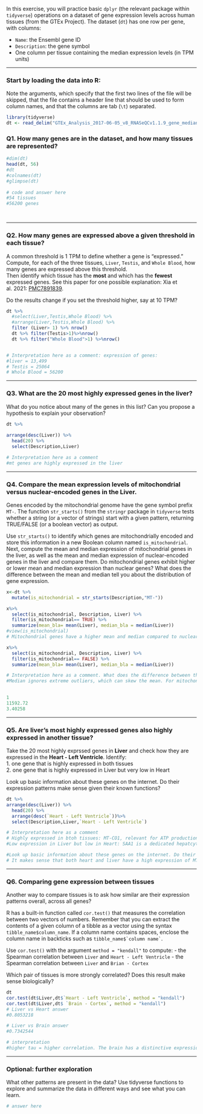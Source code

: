 In this exercise, you will practice basic `dplyr` (the relevant package within `tidyverse`) operations on a dataset of gene expression levels across human tissues (from the GTEx Project). The dataset (`dt`) has one row per gene, with columns:

-   `Name`: the Ensembl gene ID\
-   `Description`: the gene symbol
-   One column per tissue containing the median expression levels (in TPM units)

------------------------------------------------------------------------

### Start by loading the data into R:

Note the arguments, which specify that the first two lines of the file will be skipped, that the file contains a header line that should be used to form column names, and that the columns are tab (`\t`) separated.

```r
library(tidyverse)
dt <- read_delim("GTEx_Analysis_2017-06-05_v8_RNASeQCv1.1.9_gene_median_tpm.gct.gz", skip = 2, col_names = TRUE, delim = "\t")
```

### Q1. How many genes are in the dataset, and how many tissues are represented?

```r
#dim(dt)
head(dt, 56)
#dt
#colnames(dt)
#glimpse(dt)
  
# code and answer here
#54 tissues
#56200 genes 




```

------------------------------------------------------------------------

### Q2. How many genes are expressed above a given threshold in each tissue?

A common threshold is 1 TPM to define whether a gene is "expressed."\
Compute, for each of the three tissues, `Liver`, `Testis`, and `Whole Blood`, how many genes are expressed above this threshold.\
Then identify which tissue has the **most** and which has the **fewest** expressed genes. See this paper for one possible explanation: Xia et al. 2021: [PMC7891839](https://pmc.ncbi.nlm.nih.gov/articles/PMC7891839/).

Do the results change if you set the threshold higher, say at 10 TPM?

```r
dt %>%
  #select(Liver,Testis,Whole Blood) %>% 
  #arrange(Liver,Testis,Whole Blood) %>%
  filter (Liver> 1) %>% nrow()
  dt %>% filter(Testis>1)%>%nrow()
  dt %>% filter("Whole Blood">1) %>%nrow()


# Interpretation here as a comment: expression of genes: 
#liver = 13,499
# Testis = 25064
# Whole Blood = 56200

```

------------------------------------------------------------------------

### Q3. What are the 20 most highly expressed genes in the liver?

What do you notice about many of the genes in this list? Can you propose a hypothesis to explain your observation?

```r
dt %>%
  
arrange(desc(Liver)) %>%
  head(20) %>%
  select(Description,Liver)

# Interpretation here as a comment
#mt genes are highly expressed in the liver 

```

------------------------------------------------------------------------

### Q4. Compare the mean expression levels of mitochondrial versus nuclear-encoded genes in the Liver.

Genes encoded by the mitochondrial genome have the gene symbol prefix `MT-`. The function `str_starts()` from the `stringr` package in `tidyverse` tests whether a string (or a vector of strings) start with a given pattern, returning TRUE/FALSE (or a boolean vector) as output.

Use `str_starts()` to identify which genes are mitochondrially encoded and store this information in a new Boolean column named `is_mitochondrial`. Next, compute the mean and median expression of mitochondrial genes in the liver, as well as the mean and median expression of nuclear-encoded genes in the liver and compare them. Do mitochondrial genes exhibit higher or lower mean and median expression than nuclear genes? What does the difference between the mean and median tell you about the distribution of gene expression.

```r

x<-dt %>%
  mutate(is_mitochondrial = str_starts(Description,"MT-")) 

x%>% 
  select(is_mitochondrial, Description, Liver) %>%
  filter(is_mitochondrial== TRUE) %>%
  summarize(mean_bla= mean(Liver), median_bla = median(Liver))
#view(is_mitochondrial)
# Mitochondrial genes have a higher mean and median compared to nuclear genes in the liver. 


```

```r
x%>%
  select(is_mitochondrial, Description, Liver) %>%
  filter(is_mitochondrial== FALSE) %>%
  summarize(mean_bla= mean(Liver), median_bla = median(Liver))

# Interpretation here as a comment. What does the difference between the mean and median tell you about the distribution of gene expression?
#Median ignores extreme outliers, which can skew the mean. For mitochondria, although the mean is 11592.72	, the median is 3.40258	 which means that half of the genes are below that expression. This data should probably be normalized to account for that. 
	

1
11592.72
3.40258
```

------------------------------------------------------------------------

### Q5. Are liver’s most highly expressed genes also highly expressed in another tissue?

Take the 20 most highly exprssed genes in **Liver** and check how they are expressed in the **Heart - Left Ventricle**. Identify:\
1. one gene that is highly expressed in both tissues\
2. one gene that is highly expressed in Liver but very low in Heart

Look up basic information about these genes on the internet. Do their expression patterns make sense given their known functions?

```r
dt %>%
arrange(desc(Liver)) %>%
  head(20) %>%
  arrange(desc(`Heart - Left Ventricle`))%>%
  select(Description,Liver,`Heart - Left Ventricle`)

# Interpretation here as a comment
# Highly expressed in btoh tissues: MT-CO1, relevant for ATP production in mitochondria, so it makes sense to be highly expressed in the liver. The heart is very energy intensive, so it will very probably need high expression of this gene as well. 
#Low expression in Liver but low in Heart: SAA1 is a dedicated hepatcyte cell, it has no buisness being expressed within the heart. 

#Look up basic information about these genes on the internet. Do their expression patterns make sense given their known functions? 
# It makes sense that both heart and liver have a high expression of MT genes given how energy intensive both tissues are. 
```

------------------------------------------------------------------------

### Q6. Comparing gene expression between tissues

Another way to compare tissues is to ask how similar are their expression patterns overall, across all genes?

R has a built-in function called `cor.test()` that measures the correlation between two vectors of numbers. Remember that you can extract the contents of a given column of a tibble as a vector using the syntax `tibble_name$column_name`. If a column name contains spaces, enclose the column name in backticks such as `` tibble_name$`column name` ``.

Use `cor.test()` with the argument `method = "kendall"` to compute: - the Spearman correlation between `Liver` and `Heart - Left Ventricle` - the Spearman correlation between `Liver` and `Brian - Cortex`

Which pair of tissues is more strongly correlated? Does this result make sense biologically?

```r
dt
cor.test(dt$Liver,dt$`Heart - Left Ventricle`, method = "kendall")
cor.test(dt$Liver,dt$ `Brain - Cortex`, method = "kendall")
# Liver vs Heart answer
#0.8053218  

# Liver vs Brain answer
#0.7342544 

# interpretation 
#higher tau = higher correlation. The brain has a distinctive expression profile than any other tissue, thus giving it a lower correlation to the Liver when comparing to Liver and Heart. 
```

------------------------------------------------------------------------

### Optional: further exploration

What other patterns are present in the data? Use tidyverse functions to explore and summarize the data in different ways and see what you can learn.

```r
# answer here
```
